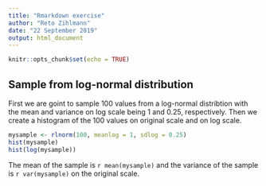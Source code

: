 ---
title: "Rmarkdown exercise"
author: "Reto Zihlmann"
date: "22 September 2019"
output: html_document
---

```{r setup, include=FALSE}
knitr::opts_chunk$set(echo = TRUE)
```

## Sample from log-normal distribution

First we are goint to sample 100 values from a log-normal distribtion with the mean and variance on log scale being 1 and 0.25, respectively. Then we create a histogram of the 100 values on original scale and on log scale.


```{r}
mysample <- rlnorm(100, meanlog = 1, sdlog = 0.25)
hist(mysample)
hist(log(mysample))
```


The mean of the sample is `r mean(mysample)` and the variance of the sample is `r var(mysample)` on the original scale.
